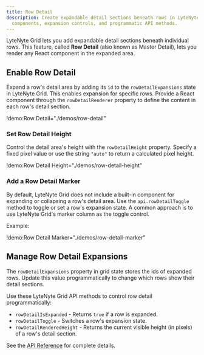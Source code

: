 ```yaml
---
title: Row Detail
description: Create expandable detail sections beneath rows in LyteNyte Grid with customizable React
  components, expansion controls, and programmatic API methods.
---
```


LyteNyte Grid lets you add expandable detail sections beneath individual rows.
This feature, called **Row Detail** (also known as Master Detail),
lets you render any React component in the expanded area.

## Enable Row Detail

Expand a row's detail area by adding its `id` to the `rowDetailExpansions`
state in LyteNyte Grid. This enables expansion for specific rows.
Provide a React component through the `rowDetailRenderer` property
to define the content in each row's detail section.

!demo:Row Detail="./demos/row-detail"

### Set Row Detail Height

Control the detail area's height with the `rowDetailHeight`
property. Specify a fixed pixel value or use the
string `"auto"` to return a calculated pixel height.

!demo:Row Detail Height="./demos/row-detail-height"

### Add a Row Detail Marker

By default, LyteNyte Grid does not include a built-in component
for expanding or collapsing a row's detail area. Use the
`api.rowDetailToggle` method to toggle or set a row's expansion state.
A common approach is to use LyteNyte Grid's marker column as the toggle control.

Example:

!demo:Row Detail Marker="./demos/row-detail-marker"

## Manage Row Detail Expansions

The `rowDetailExpansions` property in grid state stores
the ids of expanded rows. Update this value programmatically
to change which rows show their detail sections.

Use these LyteNyte Grid API methods to control row detail programmatically:

- `rowDetailIsExpanded` - Returns `true` if a row is expanded.
- `rowDetailToggle` - Switches a row's expansion state.
- `rowDetailRenderedHeight` - Returns the current visible height (in pixels) of a row's detail section.

See the [API Reference](/docs/reference) for complete details.
